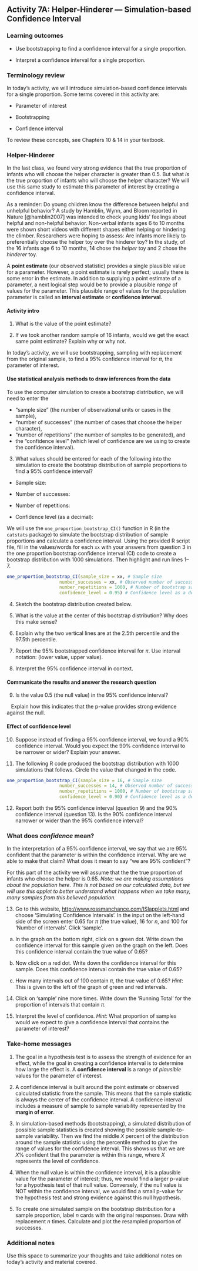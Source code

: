 ## Activity 7A:  Helper-Hinderer --- Simulation-based Confidence Interval

\setstretch{1}

### Learning outcomes

* Use bootstrapping to find a confidence interval for a single proportion.

* Interpret a confidence interval for a single proportion.

### Terminology review

In today's activity, we will introduce simulation-based confidence intervals for a single proportion. Some terms covered in this activity are:

* Parameter of interest

* Bootstrapping

* Confidence interval

To review these concepts, see Chapters 10 & 14 in your textbook.

### Helper-Hinderer

In the last class, we found very strong evidence that the true proportion of infants who will choose the helper character is greater than 0.5. But what *is* the true proportion of infants who will choose the helper character? We will use this same study to estimate this parameter of interest by creating a confidence interval. 

As a reminder: Do young children know the difference between helpful and unhelpful behavior? A study by Hamblin, Wynn, and Bloom reported in Nature [@hamblin2007] was intended to check young kids' feelings about helpful and non-helpful behavior. Non-verbal infants ages 6 to 10 months were shown short videos with different shapes either helping or hindering the climber. Researchers were hoping to assess: Are infants more likely to preferentially choose the helper toy over the hinderer toy? In the study, of the 16 infants age 6 to 10 months, 14 chose the *helper* toy and 2 chose the *hinderer* toy.

A **point estimate** (our observed statistic) provides a single plausible value for a parameter. However, a point estimate is rarely perfect; usually there is some error in the estimate. In addition to supplying a point estimate of a parameter, a next logical step would be to provide a plausible *range* of values for the parameter. This plausible range of values for the population parameter is called an **interval estimate** or **confidence interval**. 

#### Activity intro {-}

1.  What is the value of the point estimate?

\vspace{0.3in}

2.  If we took another random sample of 16 infants, would we get the exact same point estimate?  Explain why or why not.

\vspace{0.5in}

In today's activity, we will use bootstrapping, sampling with replacement from the original sample, to find a 95\% confidence interval for $\pi$, the parameter of interest.  

#### Use statistical analysis methods to draw inferences from the data {-}

To use the computer simulation to create a bootstrap distribution, we will need to enter the 

* "sample size" (the number of observational units or cases in the sample),
* "number of successes" (the number of cases that choose the helper character), 
* "number of repetitions" (the number of samples to be generated), and 
* the "confidence level" (which level of confidence are we using to create the confidence interval).

3.  What values should be entered for each of the following into the simulation to create the bootstrap distribution of sample proportions to find a 95\% confidence interval?
\vspace{1mm}

* Sample size:

\vspace{.1in}
 
* Number of successes:
    
\vspace{.1in}
* Number of repetitions:
    
\vspace{.1in}
* Confidence level (as a decimal):
    
\vspace{.1in}

We will use the `one_proportion_bootstrap_CI()` function in R (in the `catstats` package) to simulate the bootstrap distribution of sample proportions and calculate a confidence interval. Using the provided R script file, fill in the values/words for each `xx` with your answers from question 3 in the one proportion bootstrap confidence interval (CI) code to create a bootstrap distribution with 1000 simulations. Then highlight and run lines 1--7.

```r
one_proportion_bootstrap_CI(sample_size = xx, # Sample size
                    number_successes = xx, # Observed number of successes
                    number_repetitions = 1000, # Number of bootstrap samples to use
                    confidence_level = 0.95) # Confidence level as a decimal
```

4.  Sketch the bootstrap distribution created below.

\vspace{1.8in}

5. What is the value at the center of this bootstrap distribution?  Why does this make sense?
\vspace{.8in}

6. Explain why the two vertical lines are at the 2.5th percentile and the 97.5th percentile.

\vspace{.7in}

7. Report the 95\% bootstrapped confidence interval for $\pi$.  Use interval notation: (lower value, upper value).

\vspace{0.2in}

8.  Interpret the 95\% confidence interval in context.

\vspace{.7in}

#### Communicate the results and answer the research question {-}

9.  Is the value 0.5 (the null value) in the 95\% confidence interval?

\vspace{.2in}

|    Explain how this indicates that the p-value provides strong evidence against the null.

\vspace{0.3in}

#### Effect of confidence level {-}

10.  Suppose instead of finding a 95\% confidence interval, we found a 90\% confidence interval.  Would you expect the 90\% confidence interval to be narrower or wider?  Explain your answer.

\vspace{0.4in}

\newpage

11.  The following R code produced the bootstrap distribution with 1000 simulations that follows.  Circle the value that changed in the code. 

```r
one_proportion_bootstrap_CI(sample_size = 16, # Sample size
                    number_successes = 14, # Observed number of successes
                    number_repetitions = 1000, # Number of bootstrap samples to use
                    confidence_level = 0.90) # Confidence level as a decimal
```


12.  Report both the 95\% confidence interval (question 9) and the 90\% confidence interval (question 13).  Is the 90\% confidence interval narrower or wider than the 95\% confidence interval?

\vspace{0.5in}

### What does *confidence* mean? {-}

In the interpretation of a 95\% confidence interval, we say that we are 95\% confident that the parameter is within the confidence interval.  Why are we able to make that claim?  What does it mean to say "we are 95\% confident"?

For this part of the activity we will assume that the the true proportion of infants who choose the helper is 0.65. *Note: we are making assumptions about the population here. This is not based on our calculated data, but we will use this applet to better understand what happens when we take many, many samples from this believed population.*

13.  Go to this website, [http://www.rossmanchance.com/ISIapplets.html](http://www.rossmanchance.com/ISIapplets.html) and choose 'Simulating Confidence Intervals'.  In the input on the left-hand side of the screen enter 0.65 for $\pi$ (the true value), 16 for $n$, and 100 for 'Number of intervals'.  Click 'sample'.
\vspace{1mm}

   a. In the graph on the bottom right, click on a green dot.  Write down the confidence interval for this sample given on the graph on the left.  Does this confidence interval contain the true value of 0.65?
\vspace{0.5in}


   b. Now click on a red dot.  Write down the confidence interval for this sample.  Does this confidence interval contain the true value of 0.65?
\vspace{0.5in}

   c. How many intervals out of 100 contain $\pi$, the true value of 0.65? *Hint*:  This is given to the left of the graph of green and red intervals.
\vspace{0.5in}

14.  Click on 'sample' nine more times.  Write down the 'Running Total' for the proportion of intervals that contain $\pi$.

\vspace{0.5in}

15.  Interpret the level of confidence.  *Hint*: What proportion of samples would we expect to give a confidence interval that contains the parameter of interest?

\vspace{0.8in}

### Take-home messages

1.	The goal in a hypothesis test is to assess the strength of evidence for an effect, while the goal in creating a confidence interval is to determine how large the effect is.  A **confidence interval** is a range of *plausible* values for the parameter of interest.  

2. A confidence interval is built around the point estimate or observed calculated statistic from the sample.  This means that the sample statistic is always the center of the confidence interval. A confidence interval includes a measure of sample to sample variability represented by the **margin of error**.   

3. In simulation-based methods (bootstrapping), a simulated distribution of possible sample statistics is created showing the possible sample-to-sample variability.  Then we find the middle $X$ percent of the distribution around the sample statistic using the percentile method to give the range of values for the confidence interval.  This shows us that we are $X$% confident that the parameter is within this range, where $X$ represents the level of confidence.

4.  When the null value is within the confidence interval, it is a plausible value for the parameter of interest; thus, we would find a larger p-value for a hypothesis test of that null value.  Conversely, if the null value is NOT within the confidence interval, we would find a small p-value for the hypothesis test and strong evidence against this null hypothesis. 

5. To create one simulated sample on the bootstrap distribution for a sample proportion, label $n$ cards with the original responses.  Draw with replacement $n$ times.  Calculate and plot the resampled proportion of successes.
\newpage

### Additional notes

Use this space to summarize your thoughts and take additional notes on today's activity and material covered.

\newpage

